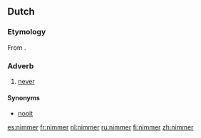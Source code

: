 ==Dutch==

===Etymology===
From {{prefix|n|immer|lang=nl}}.

===Adverb===
{{infl|nl|adverb|cat2=indefinite adverbs}}

# [[never]]

====Synonyms====
* [[nooit]]

[[es:nimmer]]
[[fr:nimmer]]
[[nl:nimmer]]
[[ru:nimmer]]
[[fi:nimmer]]
[[zh:nimmer]]